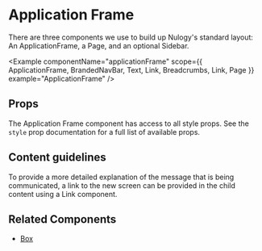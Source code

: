 
# Application Frame

There are three components we use to build up Nulogy's standard layout: An ApplicationFrame, a Page, and an optional Sidebar.

<Example componentName="applicationFrame" scope={{ ApplicationFrame, BrandedNavBar, Text, Link, Breadcrumbs, Link, Page  }} example="ApplicationFrame" />

## Props

<PropsTable propsConfig={config.props} />

The Application Frame  component has access to all style props. See the `style` prop documentation for a full list of available props.

## Content guidelines

To provide a more detailed explanation of the message that is being communicated, a link to the new screen can be provided in the child content using a Link component.

## Related Components

- [Box](/box)